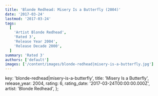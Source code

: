 ```yaml
---
title: 'Blonde Redhead: Misery Is a Butterfly (2004)'
date: '2017-03-24'
lastmod: '2017-03-24'
tags:
  [
    'Artist Blonde Redhead',
    'Rated 3',
    'Release Year 2004',
    'Release Decade 2000',
  ]
summary: 'Rated 3'
authors: ['default']
images: ['/content/images/blonde-redhead|misery-is-a-butterfly.jpg']
---
```


  key: 'blonde-redhead|misery-is-a-butterfly',
  title: 'Misery Is a Butterfly',
  release_year: 2004,
  rating: 6,
  rating_date: '2017-03-24T00:00:00.000Z',
  artist: 'Blonde Redhead',
};

<MusicRating data={data} />
